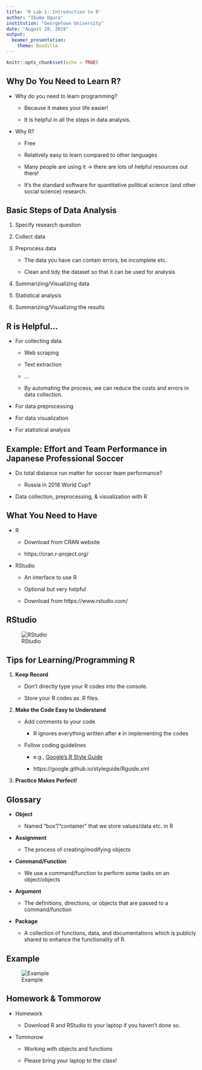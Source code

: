 ---
title: 'R Lab 1: Introduction to R'
author: "Ikuma Ogura"
institution: "Georgetown University"
date: "August 20, 2019"
output: 
  beamer_presentation:
    theme: Boadilla
---

```{r setup, include=FALSE}
knitr::opts_chunk$set(echo = TRUE)
```

## Why Do You Need to Learn R?

- Why do you need to learn programming?

    - Because it makes your life easier!
    
    - It is helpful in all the steps in data analysis.

\smallskip

- Why R?

    - Free
    
    - Relatively easy to learn compared to other languages
    
    - Many people are using it $\rightarrow$ there are lots of helpful resources out there!
    
    - It's the standard software for quantitative political science (and other social science) research.

## Basic Steps of Data Analysis

1. Specify research question

\smallskip

2. Collect data

\smallskip

3. Preprocess data

    - The data you have can contain errors, be incomplete etc.
    
    - Clean and tidy the dataset so that it can be used for analysis

\smallskip

4. Summarizing/Visualizing data

\smallskip

5. Statistical analysis

\smallskip

6. Summarizing/Visualizing the results

## R is Helpful...

- For collecting data 

    - Web scraping
    
    - Text extraction
    
    - ...
    
    - By automating the process, we can reduce the costs and errors in data collection.
    
\smallskip

- For data preprocessing

\smallskip

- For data visualization

\smallskip

- For statistical analysis

## Example: Effort and Team Performance in Japanese Professional Soccer

- Do total distance run matter for soccer team performance? 

    - Russia in 2018 World Cup?

\smallskip

- Data collection, preprocessing, \& visualization with R


## What You Need to Have

- R

    - Download from CRAN website 
    
    - https://cran.r-project.org/

\bigskip

- RStudio

    - An interface to use R

    - Optional but very helpful
    
    - Download from https://www.rstudio.com/

## RStudio

![RStudio](RStudio_1.png)

## Tips for Learning/Programming R

1. **Keep Record**

    - Don't directly type your R codes into the console.
    
    - Store your R codes as .R files.

\smallskip

2. **Make the Code Easy to Understand**

    - Add comments to your code
    
        - R ignores everything written after `#` in implementing the codes
        
    - Follow coding guidelines
    
        - e.g., [Google's R Style Guide](https://google.github.io/styleguide/Rguide.xml)
        
        - https://google.github.io/styleguide/Rguide.xml
    
\smallskip

3. **Practice Makes Perfect!**

## Glossary

- **Object**

    - Named "box"/"container" that we store values/data etc. in R

\smallskip

- **Assignment**

    - The process of creating/modifying objects
    
\smallskip

- **Command/Function**

    - We use a command/function to perform some tasks on an object/objects
    
\smallskip

- **Argument**

    - The definitions, directions, or objects that are passed to a command/function
    
\smallskip

- **Package**

    - A collection of functions, data, and documentations which is publicly shared to enhance the functionality of R.
    
## Example

![Example](Glossary_example_1.png)
    
## Homework & Tommorow

- Homework

    - Download R and RStudio to your laptop if you haven't done so.
    
\smallskip

- Tommorow

    - Working with objects and functions
    
    - Please bring your laptop to the class!


